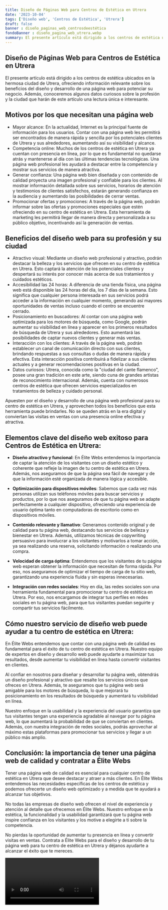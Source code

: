 ```yaml
---
title: Diseño de Páginas Web para Centros de Estética en Utrera
date: '2023-10-04'
tags: ['Diseño web', 'Centros de Estética', 'Utrera']
draft: false
banner : diseño_paginas_web_centrosdeestética
fondoBanner : diseño_pagina_web_utrera.webp
summary: El presente artículo está dirigido a los centros de estética ubicados en la hermosa ciudad de Utrera, ofreciendo información relevante sobre los beneficios del diseño y desarrollo de una página web para potenciar su negocio. Además, conoceremos algunos datos curiosos sobre la profesión y la ciudad que harán de este artículo una lectura única e interesante.
---
```


## Diseño de Páginas Web para Centros de Estética en Utrera

El presente artículo está dirigido a los centros de estética ubicados en la hermosa ciudad de Utrera, ofreciendo información relevante sobre los beneficios del diseño y desarrollo de una página web para potenciar su negocio. Además, conoceremos algunos datos curiosos sobre la profesión y la ciudad que harán de este artículo una lectura única e interesante.

## Motivos por los que necesitan una página web

- Mayor alcance: En la actualidad, Internet es la principal fuente de información para los usuarios. Contar con una página web les permitirá ser encontrados de manera rápida y sencilla por los potenciales clientes de Utrera y sus alrededores, aumentando así su visibilidad y alcance.
- Competencia online: Muchos de los centros de estética en Utrera ya cuentan con presencia en línea, por lo que es fundamental no quedarse atrás y mantenerse al día con las últimas tendencias tecnológicas. Una página web profesional les ayudará a destacar entre la competencia y mostrar sus servicios de manera atractiva.
- Generar confianza: Una página web bien diseñada y con contenido de calidad proyecta una imagen profesional y confiable para los clientes. Al mostrar información detallada sobre sus servicios, horarios de atención y testimonios de clientes satisfechos, estarán generando confianza en la audiencia y aumentando las posibilidades de cerrar ventas.
- Promocionar ofertas y promociones: A través de la página web, podrán informar sobre las ofertas y promociones especiales que estén ofreciendo en su centro de estética en Utrera. Esta herramienta de marketing les permitirá llegar de manera directa y personalizada a su público objetivo, incentivando así la generación de ventas.

## Beneficios del diseño web para su profesión y su ciudad

- Atractivo visual: Mediante un diseño web profesional y atractivo, podrán destacar la belleza y los servicios que ofrecen en su centro de estética en Utrera. Esto captará la atención de los potenciales clientes y despertará su interés por conocer más acerca de sus tratamientos y cuidados estéticos.
- Accesibilidad las 24 horas: A diferencia de una tienda física, una página web está disponible las 24 horas del día, los 7 días de la semana. Esto significa que cualquier persona interesada en sus servicios podrá acceder a la información en cualquier momento, generando así mayores oportunidades de ventas incluso cuando el centro se encuentre cerrado.
- Posicionamiento en buscadores: Al contar con una página web optimizada para los motores de búsqueda, como Google, podrán aumentar su visibilidad en línea y aparecer en los primeros resultados de búsqueda de Utrera y sus alrededores. Esto aumentará las posibilidades de captar nuevos clientes y generar más ventas.
- Interacción con los clientes: A través de la página web, podrán establecer un canal de comunicación directo con sus clientes, brindando respuestas a sus consultas o dudas de manera rápida y efectiva. Esta interacción positiva contribuirá a fidelizar a sus clientes actuales y a generar recomendaciones positivas en la ciudad.
- Datos curiosos: Utrera, conocida como la "ciudad del cante flamenco", posee una gran tradición en este arte, siendo cuna de grandes artistas de reconocimiento internacional. Además, cuenta con numerosos centros de estética que ofrecen servicios especializados en tratamientos de belleza y cuidado personal.

Apuesten por el diseño y desarrollo de una página web profesional para su centro de estética en Utrera, y aprovechen todos los beneficios que esta herramienta puede brindarles. No se queden atrás en la era digital y conviertan las visitas en ventas con una presencia online efectiva y atractiva.

<GifSeo />

<Cta />

## Elementos clave del diseño web exitoso para Centros de Estética en Utrera:

- **Diseño atractivo y funcional**: En Élite Webs entendemos la importancia de captar la atención de los visitantes con un diseño estético y coherente que refleje la imagen de tu centro de estética en Utrera. Además, nos aseguramos de que la página sea fácil de navegar y de que la información esté organizada de manera lógica y accesible.

- **Optimización para dispositivos móviles**: Sabemos que cada vez más personas utilizan sus teléfonos móviles para buscar servicios y productos, por lo que nos aseguramos de que tu página web se adapte perfectamente a cualquier dispositivo, ofreciendo una experiencia de usuario óptima tanto en computadoras de escritorio como en dispositivos móviles.

- **Contenido relevante y llamativo**: Generamos contenido original y de calidad para tu página web, destacando tus servicios de belleza y bienestar en Utrera. Además, utilizamos técnicas de copywriting persuasivo para involucrar a los visitantes y motivarlos a tomar acción, ya sea realizando una reserva, solicitando información o realizando una compra.

- **Velocidad de carga óptima**: Entendemos que los visitantes de tu página web esperan obtener la información que necesitan de forma rápida. Por eso, nos aseguramos de optimizar el tiempo de carga de tu sitio web, garantizando una experiencia fluida y sin esperas innecesarias.

- **Integración con redes sociales**: Hoy en día, las redes sociales son una herramienta fundamental para promocionar tu centro de estética en Utrera. Por eso, nos encargamos de integrar tus perfiles en redes sociales en tu página web, para que tus visitantes puedan seguirte y compartir tus servicios fácilmente.

## Cómo nuestro servicio de diseño web puede ayudar a tu centro de estética en Utrera:

En Élite Webs entendemos que contar con una página web de calidad es fundamental para el éxito de tu centro de estética en Utrera. Nuestro equipo de expertos en diseño y desarrollo web puede ayudarte a maximizar tus resultados, desde aumentar tu visibilidad en línea hasta convertir visitantes en clientes.

Al confiar en nosotros para diseñar y desarrollar tu página web, obtendrás un diseño profesional y atractivo que resalte los servicios únicos que ofreces en Utrera. Además, te aseguramos que tu página web será amigable para los motores de búsqueda, lo que mejorará tu posicionamiento en los resultados de búsqueda y aumentará tu visibilidad en línea.

Nuestro enfoque en la usabilidad y la experiencia del usuario garantiza que tus visitantes tengan una experiencia agradable al navegar por tu página web, lo que aumentará la probabilidad de que se conviertan en clientes. Además, con nuestra integración de redes sociales, podrás aprovechar al máximo estas plataformas para promocionar tus servicios y llegar a un público más amplio.

## Conclusión: la importancia de tener una página web de calidad y contratar a Élite Webs

Tener una página web de calidad es esencial para cualquier centro de estética en Utrera que desee destacar y atraer a más clientes. En Élite Webs entendemos las necesidades específicas de los centros de estética y podemos ofrecerte un diseño web optimizado y a medida que te ayudará a alcanzar tus objetivos.

No todas las empresas de diseño web ofrecen el nivel de experiencia y atención al detalle que ofrecemos en Élite Webs. Nuestro enfoque en la estética, la funcionalidad y la usabilidad garantizará que tu página web inspire confianza en los visitantes y los motive a elegirte a ti sobre la competencia.

No pierdas la oportunidad de aumentar tu presencia en línea y convertir visitas en ventas. Contrata a Élite Webs para el diseño y desarrollo de tu página web para tu centro de estética en Utrera y déjanos ayudarte a alcanzar el éxito que te mereces.

<Video />

<CtaBot job='Centros de Estética' city='Utrera'/>

<Gmaps query='Utrera+españa+maps' />